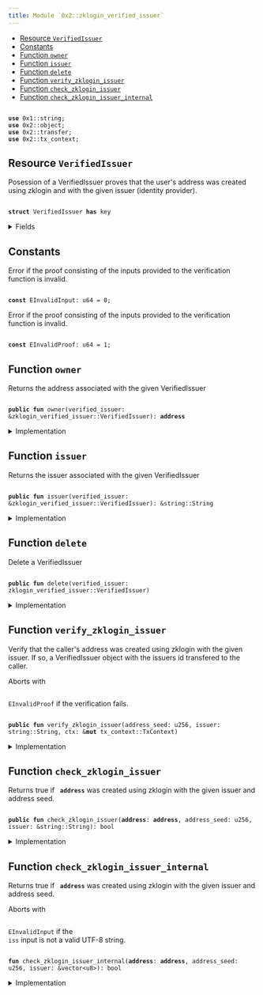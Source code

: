 ```yaml
---
title: Module `0x2::zklogin_verified_issuer`
---
```




-  [Resource `VerifiedIssuer`](#0x2_zklogin_verified_issuer_VerifiedIssuer)
-  [Constants](#@Constants_0)
-  [Function `owner`](#0x2_zklogin_verified_issuer_owner)
-  [Function `issuer`](#0x2_zklogin_verified_issuer_issuer)
-  [Function `delete`](#0x2_zklogin_verified_issuer_delete)
-  [Function `verify_zklogin_issuer`](#0x2_zklogin_verified_issuer_verify_zklogin_issuer)
-  [Function `check_zklogin_issuer`](#0x2_zklogin_verified_issuer_check_zklogin_issuer)
-  [Function `check_zklogin_issuer_internal`](#0x2_zklogin_verified_issuer_check_zklogin_issuer_internal)


<pre><code>
<b>use</b> <Link href="../move-stdlib/string.md#0x1_string">0x1::string</Link>;
<b>use</b> <Link href="object.md#0x2_object">0x2::object</Link>;
<b>use</b> <Link href="transfer.md#0x2_transfer">0x2::transfer</Link>;
<b>use</b> <Link href="tx_context.md#0x2_tx_context">0x2::tx_context</Link>;
</code></pre>



<Link id="0x2_zklogin_verified_issuer_VerifiedIssuer"></Link>

## Resource `VerifiedIssuer`

Posession of a VerifiedIssuer proves that the user's address was created using zklogin and with the given issuer
(identity provider).


<pre><code>
<b>struct</b> <Link href="zklogin_verified_issuer.md#0x2_zklogin_verified_issuer_VerifiedIssuer">VerifiedIssuer</Link> <b>has</b> key
</code></pre>



<details>
<summary>Fields</summary>


<dl>
<dt>
<code>
id: <Link href="object.md#0x2_object_UID">object::UID</Link></code>
</dt>
<dd>
 The ID of this VerifiedIssuer
</dd>
<dt>
<code>
owner: <b>address</b></code>
</dt>
<dd>
 The address this VerifiedID is associated with
</dd>
<dt>
<code>
issuer: <Link href="../move-stdlib/string.md#0x1_string_String">string::String</Link></code>
</dt>
<dd>
 The issuer
</dd>
</dl>


</details>

<Link id="@Constants_0"></Link>

## Constants


<Link id="0x2_zklogin_verified_issuer_EInvalidInput"></Link>

Error if the proof consisting of the inputs provided to the verification function is invalid.


<pre><code>
<b>const</b> <Link href="zklogin_verified_issuer.md#0x2_zklogin_verified_issuer_EInvalidInput">EInvalidInput</Link>: u64 = 0;
</code></pre>



<Link id="0x2_zklogin_verified_issuer_EInvalidProof"></Link>

Error if the proof consisting of the inputs provided to the verification function is invalid.


<pre><code>
<b>const</b> <Link href="zklogin_verified_issuer.md#0x2_zklogin_verified_issuer_EInvalidProof">EInvalidProof</Link>: u64 = 1;
</code></pre>



<Link id="0x2_zklogin_verified_issuer_owner"></Link>

## Function `owner`

Returns the address associated with the given VerifiedIssuer


<pre><code>
<b>public</b> <b>fun</b> <Link href="zklogin_verified_issuer.md#0x2_zklogin_verified_issuer_owner">owner</Link>(verified_issuer: &<Link href="zklogin_verified_issuer.md#0x2_zklogin_verified_issuer_VerifiedIssuer">zklogin_verified_issuer::VerifiedIssuer</Link>): <b>address</b>
</code></pre>



<details>
<summary>Implementation</summary>


<pre><code>
<b>public</b> <b>fun</b> <Link href="zklogin_verified_issuer.md#0x2_zklogin_verified_issuer_owner">owner</Link>(verified_issuer: &<Link href="zklogin_verified_issuer.md#0x2_zklogin_verified_issuer_VerifiedIssuer">VerifiedIssuer</Link>): <b>address</b> \{
    verified_issuer.owner
}
</code></pre>



</details>

<Link id="0x2_zklogin_verified_issuer_issuer"></Link>

## Function `issuer`

Returns the issuer associated with the given VerifiedIssuer


<pre><code>
<b>public</b> <b>fun</b> <Link href="zklogin_verified_issuer.md#0x2_zklogin_verified_issuer_issuer">issuer</Link>(verified_issuer: &<Link href="zklogin_verified_issuer.md#0x2_zklogin_verified_issuer_VerifiedIssuer">zklogin_verified_issuer::VerifiedIssuer</Link>): &<Link href="../move-stdlib/string.md#0x1_string_String">string::String</Link>
</code></pre>



<details>
<summary>Implementation</summary>


<pre><code>
<b>public</b> <b>fun</b> <Link href="zklogin_verified_issuer.md#0x2_zklogin_verified_issuer_issuer">issuer</Link>(verified_issuer: &<Link href="zklogin_verified_issuer.md#0x2_zklogin_verified_issuer_VerifiedIssuer">VerifiedIssuer</Link>): &String \{
    &verified_issuer.issuer
}
</code></pre>



</details>

<Link id="0x2_zklogin_verified_issuer_delete"></Link>

## Function `delete`

Delete a VerifiedIssuer


<pre><code>
<b>public</b> <b>fun</b> <Link href="zklogin_verified_issuer.md#0x2_zklogin_verified_issuer_delete">delete</Link>(verified_issuer: <Link href="zklogin_verified_issuer.md#0x2_zklogin_verified_issuer_VerifiedIssuer">zklogin_verified_issuer::VerifiedIssuer</Link>)
</code></pre>



<details>
<summary>Implementation</summary>


<pre><code>
<b>public</b> <b>fun</b> <Link href="zklogin_verified_issuer.md#0x2_zklogin_verified_issuer_delete">delete</Link>(verified_issuer: <Link href="zklogin_verified_issuer.md#0x2_zklogin_verified_issuer_VerifiedIssuer">VerifiedIssuer</Link>) \{
    <b>let</b> <Link href="zklogin_verified_issuer.md#0x2_zklogin_verified_issuer_VerifiedIssuer">VerifiedIssuer</Link> \{ id, owner: _, issuer: _ } = verified_issuer;
    id.<Link href="zklogin_verified_issuer.md#0x2_zklogin_verified_issuer_delete">delete</Link>();
}
</code></pre>



</details>

<Link id="0x2_zklogin_verified_issuer_verify_zklogin_issuer"></Link>

## Function `verify_zklogin_issuer`

Verify that the caller's address was created using zklogin with the given issuer. If so, a VerifiedIssuer object
with the issuers id transfered to the caller.

Aborts with <code>
<Link href="zklogin_verified_issuer.md#0x2_zklogin_verified_issuer_EInvalidProof">EInvalidProof</Link></code> if the verification fails.


<pre><code>
<b>public</b> <b>fun</b> <Link href="zklogin_verified_issuer.md#0x2_zklogin_verified_issuer_verify_zklogin_issuer">verify_zklogin_issuer</Link>(address_seed: u256, issuer: <Link href="../move-stdlib/string.md#0x1_string_String">string::String</Link>, ctx: &<b>mut</b> <Link href="tx_context.md#0x2_tx_context_TxContext">tx_context::TxContext</Link>)
</code></pre>



<details>
<summary>Implementation</summary>


<pre><code>
<b>public</b> <b>fun</b> <Link href="zklogin_verified_issuer.md#0x2_zklogin_verified_issuer_verify_zklogin_issuer">verify_zklogin_issuer</Link>(
    address_seed: u256,
    issuer: String,
    ctx: &<b>mut</b> TxContext,
) \{
    <b>let</b> sender = ctx.sender();
    <b>assert</b>!(<Link href="zklogin_verified_issuer.md#0x2_zklogin_verified_issuer_check_zklogin_issuer">check_zklogin_issuer</Link>(sender, address_seed, &issuer), <Link href="zklogin_verified_issuer.md#0x2_zklogin_verified_issuer_EInvalidProof">EInvalidProof</Link>);
    <Link href="transfer.md#0x2_transfer_transfer">transfer::transfer</Link>(
        <Link href="zklogin_verified_issuer.md#0x2_zklogin_verified_issuer_VerifiedIssuer">VerifiedIssuer</Link> \{
            id: <Link href="object.md#0x2_object_new">object::new</Link>(ctx),
            owner: sender,
            issuer
        },
        sender
    )
}
</code></pre>



</details>

<Link id="0x2_zklogin_verified_issuer_check_zklogin_issuer"></Link>

## Function `check_zklogin_issuer`

Returns true if <code>
<b>address</b></code> was created using zklogin with the given issuer and address seed.


<pre><code>
<b>public</b> <b>fun</b> <Link href="zklogin_verified_issuer.md#0x2_zklogin_verified_issuer_check_zklogin_issuer">check_zklogin_issuer</Link>(<b>address</b>: <b>address</b>, address_seed: u256, issuer: &<Link href="../move-stdlib/string.md#0x1_string_String">string::String</Link>): bool
</code></pre>



<details>
<summary>Implementation</summary>


<pre><code>
<b>public</b> <b>fun</b> <Link href="zklogin_verified_issuer.md#0x2_zklogin_verified_issuer_check_zklogin_issuer">check_zklogin_issuer</Link>(
    <b>address</b>: <b>address</b>,
    address_seed: u256,
    issuer: &String,
): bool \{
    <Link href="zklogin_verified_issuer.md#0x2_zklogin_verified_issuer_check_zklogin_issuer_internal">check_zklogin_issuer_internal</Link>(<b>address</b>, address_seed, issuer.bytes())
}
</code></pre>



</details>

<Link id="0x2_zklogin_verified_issuer_check_zklogin_issuer_internal"></Link>

## Function `check_zklogin_issuer_internal`

Returns true if <code>
<b>address</b></code> was created using zklogin with the given issuer and address seed.

Aborts with <code>
<Link href="zklogin_verified_issuer.md#0x2_zklogin_verified_issuer_EInvalidInput">EInvalidInput</Link></code> if the <code>
iss</code> input is not a valid UTF-8 string.


<pre><code>
<b>fun</b> <Link href="zklogin_verified_issuer.md#0x2_zklogin_verified_issuer_check_zklogin_issuer_internal">check_zklogin_issuer_internal</Link>(<b>address</b>: <b>address</b>, address_seed: u256, issuer: &<Link href="../move-stdlib/vector.md#0x1_vector">vector</Link>&lt;u8&gt;): bool
</code></pre>



<details>
<summary>Implementation</summary>


<pre><code>
<b>native</b> <b>fun</b> <Link href="zklogin_verified_issuer.md#0x2_zklogin_verified_issuer_check_zklogin_issuer_internal">check_zklogin_issuer_internal</Link>(
    <b>address</b>: <b>address</b>,
    address_seed: u256,
    issuer: &<Link href="../move-stdlib/vector.md#0x1_vector">vector</Link>&lt;u8&gt;,
): bool;
</code></pre>



</details>
